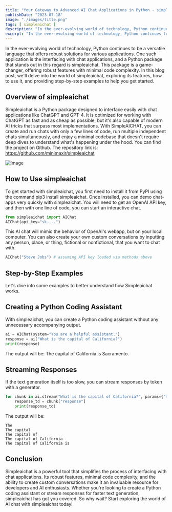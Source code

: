 ```yaml
---
title: "Your Gateway to Advanced AI Chat Applications in Python - simpleaichat"
publishDate: "2023-07-18"
image: "./images/title.png"
tags: [ simpleaichat ]
description: "In the ever-evolving world of technology, Python continues to be a versatile language that offers robust solutions for various applications. One such application is the interfacing with chat applications, and a Python package that stands out in this regard is simpleaichat. This package is a game-changer, offering robust features with minimal code complexity. In this blog post, we'll delve into the world of simpleaichat, exploring its features, how to use it, and providing step-by-step examples to help you get started." 
excerpt: "In the ever-evolving world of technology, Python continues to be a versatile language that offers robust solutions for various applications. One such application is the interfacing with chat applications, and a Python package that stands out in this regard is simpleaichat. This package is a game-changer, offering robust features with minimal code complexity. In this blog post, we'll delve into the world of simpleaichat, exploring its features, how to use it, and providing step-by-step examples to help you get started."
---
```


In the ever-evolving world of technology, Python continues to be a versatile language that offers robust solutions for various applications. One such application is the interfacing with chat applications, and a Python package that stands out in this regard is simpleaichat. This package is a game-changer, offering robust features with minimal code complexity. In this blog post, we'll delve into the world of simpleaichat, exploring its features, how to use it, and providing step-by-step examples to help you get started.

## Overview of simpleaichat

Simpleaichat is a Python package designed to interface easily with chat applications like ChatGPT and GPT-4. It is optimized for working with ChatGPT as fast and as cheap as possible, but it's also capable of modern AI tricks that surpass most implementations. With SimpleAICHAT, you can create and run chats with only a few lines of code, run multiple independent chats simultaneously, and enjoy a minimal codebase that doesn't require deep dives to understand what's happening under the hood.
You can find the project on Github. The repository link is: https://github.com/minimaxir/simpleaichat

![Image](images/10.png)

## How to Use simpleaichat

To get started with simpleaichat, you first need to install it from PyPI using the command pip3 install simpleaichat. Once installed, you can demo chat-apps very quickly with simpleaichat. You will need to get an OpenAI API key, and then with one line of code, you can start an interactive chat.

```python
from simpleaichat import AIChat
AIChat(api_key="sk-...")
```

This AI chat will mimic the behavior of OpenAI's webapp, but on your local computer. You can also create your own custom conversations by inputting any person, place, or thing, fictional or nonfictional, that you want to chat with.

```python
AIChat("Steve Jobs") # assuming API key loaded via methods above
```

## Step-by-Step Examples

Let's dive into some examples to better understand how Simpleaichat works.

## Creating a Python Coding Assistant

With simpleaichat, you can create a Python coding assistant without any unnecessary accompanying output.

```python
ai = AIChat(system="You are a helpful assistant.")
response = ai("What is the capital of California?")
print(response)
```

The output will be: The capital of California is Sacramento.

## Streaming Responses

If the text generation itself is too slow, you can stream responses by token with a generator.

```python
for chunk in ai.stream("What is the capital of California?", params={"max_tokens": 5}):
    response_td = chunk["response"]
    print(response_td)
```

The output will be:

```
The
The capital
The capital of
The capital of California
The capital of California is
```

## Conclusion

Simpleaichat is a powerful tool that simplifies the process of interfacing with chat applications. Its robust features, minimal code complexity, and the ability to create custom conversations make it an invaluable resource for developers and AI enthusiasts. Whether you're looking to create a Python coding assistant or stream responses for faster text generation, simpleaichat has got you covered. So why wait? Start exploring the world of AI chat with simpleaichat today!